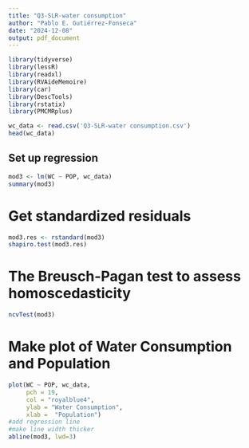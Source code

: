 ```yaml
---
title: "Q3-SLR-water consumption"
author: "Pablo E. Gutiérrez-Fonseca"
date: "2024-12-08"
output: pdf_document
---
```









```r
library(tidyverse)
library(lessR)
library(readxl)
library(RVAideMemoire)
library(car)
library(DescTools)
library(rstatix)
library(PMCMRplus)
```


```r
wc_data <- read.csv('Q3-SLR-water consumption.csv')
head(wc_data)
```

## Set up regression
```r
mod3 <- lm(WC ~ POP, wc_data)
summary(mod3)
```


# Get standardized residuals
```r
mod3.res <- rstandard(mod3)
shapiro.test(mod3.res)
```

# The Breusch-Pagan test to assess homoscedasticity
```r
ncvTest(mod3)
```


# Make plot of Water Consumption and Population
```r
plot(WC ~ POP, wc_data, 
     pch = 19, 
     col = "royalblue4",
     ylab = "Water Consumption",
     xlab =  "Population")
#add regression line
#make line width thicker
abline(mod3, lwd=3)
```

